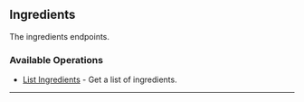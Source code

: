 
## Ingredients
The ingredients endpoints.

### Available Operations

* [List Ingredients](/csharp/ingredients/list_ingredients) - Get a list of ingredients.

---
<ListIngredients />
